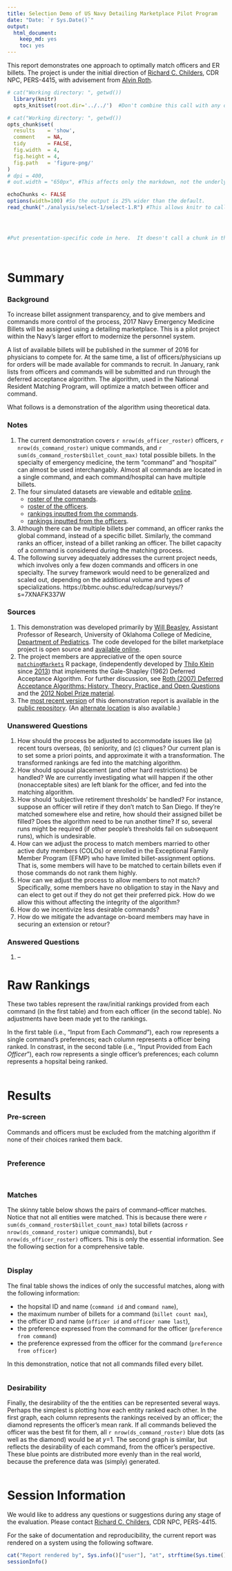 ```yaml
---
title: Selection Demo of US Navy Detailing Marketplace Pilot Program
date: "Date: `r Sys.Date()`"
output:
  html_document:
    keep_md: yes
    toc: yes
---
```


This report demonstrates one approach to optimally match officers and ER billets.  The project is under the initial direction of [Richard C. Childers](mailto:richard.childers@navy.mil), CDR NPC, PERS-4415, with advisement from [Alvin Roth](http://web.stanford.edu/~alroth/).

<!--  Set the working directory to the repository's base directory; this assumes the report is nested inside of two directories.-->
```r
# cat("Working directory: ", getwd())
  library(knitr)
  opts_knit$set(root.dir='../../')  #Don't combine this call with any other chunk -especially one that uses file paths.
```

<!-- Set the report-wide options, and point to the external code file. -->
```r
# cat("Working directory: ", getwd())
opts_chunk$set(
  results    = 'show', 
  comment    = NA, 
  tidy       = FALSE,
  fig.width  = 4, 
  fig.height = 4, 
  fig.path   = 'figure-png/'
)
# dpi = 400,
# out.width = "650px", #This affects only the markdown, not the underlying png file.  The height will be scaled appropriately.

echoChunks <- FALSE
options(width=100) #So the output is 25% wider than the default.
read_chunk("./analysis/select-1/select-1.R") #This allows knitr to call chunks tagged in the underlying *.R file.
```

<!-- Load the sources.  Suppress the output when loading sources. --> 
```r
```

<!-- Load 'sourced' R files.  Suppress the output when loading packages. --> 
```r
```

<!-- Load any global functions and variables declared in the R file.  Suppress the output. --> 
```r
```

<!-- Declare any global functions specific to a Rmd output.  Suppress the output. --> 
```r
#Put presentation-specific code in here.  It doesn't call a chunk in the codebehind file.
```

<!-- Load the datasets.   -->
```r
```

<!-- Tweak the datasets.   -->
```r
```


Summary
===========================================

### Background

To increase billet assignment transparency, and to give members and commands more control of the process, 2017 Navy Emergency Medicine Billets will be assigned using a detailing marketplace.  This is a pilot project within the Navy's larger effort to modernize the personnel system.  
  
A list of available billets will be published in the summer of 2016 for physicians to compete for.  At the same time, a list of officers/physicians up for orders will be made available for commands to recruit.  In January, rank lists from officers and commands will be submitted and run through the deferred acceptance algorithm.  The algorithm, used in the National Resident Matching Program, will optimize a match between officer and command.

What follows is a demonstration of the algorithm using theoretical data.

### Notes 
1. The current demonstration covers `r nrow(ds_officer_roster)` officers, `r nrow(ds_command_roster)` unique commands, and `r sum(ds_command_roster$billet_count_max)` total possible billets.  In the specialty of emergency medicine, the term "command" and "hospital" can almost be used interchangably.  Almost all commands are located in a single command, and each command/hospital can have multiple billets.
1. The four simulated datasets are viewable and editable [online](https://github.com/OuhscBbmc/usnavy-billets/tree/master/data-phi-free).
    * [roster of the commands](https://github.com/OuhscBbmc/usnavy-billets/blob/master/data-phi-free/raw/command-roster.csv).
    * [roster of the officers](https://github.com/OuhscBbmc/usnavy-billets/blob/master/data-phi-free/raw/officer-roster.csv).
    * [rankings inputted from the commands](https://github.com/OuhscBbmc/usnavy-billets/blob/master/data-phi-free/derived/command.csv).
    * [rankings inputted from the officers](https://github.com/OuhscBbmc/usnavy-billets/blob/master/data-phi-free/derived/officer.csv).
1. Although there can be multiple billets per command, an officer ranks the global command, instead of a specific billet.  Similarly, the command ranks an officer, instead of a billet ranking an officer.  The billet capacity of a command is considered during the matching process.
1. The following survey adequately addresses the current project needs, which involves only a few dozen commands and officers in one specialty.  The survey framework would need to be generalized and scaled out, depending on the additional volume and types of specializations. https://bbmc.ouhsc.edu/redcap/surveys/?s=7XNAFK337W

### Sources
1. This demonstration was developed primarily by [Will Beasley](http://ouhsc.edu/bbmc/team/), Assistant Professor of Research, University of Oklahoma College of Medicine, [Department of Pediatrics](http://www.oumedicine.com/pediatrics).  The code developed for the billet marketplace project is open source and [available online](https://github.com/OuhscBbmc/usnavy-billets).  
1. The project members are appreciative of the open source [`matchingMarkets`](https://cran.r-project.org/package=matchingMarkets) R package, (independently developed by [Thilo Klein](https://github.com/thiloklein) since [2013](https://github.com/thiloklein/matchingMarkets/commits/master)) that implements the Gale-Shapley (1962) Deferred Acceptance Algorithm. For further discussion, see [Roth (2007) Deferred Acceptance Algorithms: History, Theory, Practice, and
Open Questions](https://dash.harvard.edu/bitstream/handle/1/2579651/Roth_Deferred%20Acceptance.pdf) and the [2012 Nobel Prize material](http://www.nobelprize.org/nobel_prizes/economic-sciences/laureates/2012/press.html).
1. The [most recent version](https://rawgit.com/OuhscBbmc/usnavy-billets/master/analysis/select-1/select-1.html) of this demonstration report is available in the [public repository](https://github.com/OuhscBbmc/usnavy-billets).  (An [alternate location](https://github.com/OuhscBbmc/usnavy-billets/blob/master/analysis/select-1/select-1.md) is also available.)

### Unanswered Questions

1. How should the process be adjusted to accommodate issues like (a) recent tours overseas, (b) seniority, and (c) cliques?  Our current plan is to set some a priori points, and approximate it with a transformation.  The transformed rankings are fed into the matching algorithm.
1. How should spousal placement (and other hard restrictions) be handled?  We are currently investigating what will happen if the other (nonacceptable sites) are left blank for the officer, and fed into the matching algorithm.
1. How should 'subjective retirement thresholds' be handled?  For instance, suppose an officer will retire if they don't match to San Diego.  If they're matched somewhere else and retire, how should their assigned billet be filled?  Does the algorithm need to be run another time?  If so, several runs might be required (if other people's thresholds fail on subsequent runs), which is undesirable.
1. How can we adjust the process to match members married to other active duty members (COLOs) or enrolled in the Exceptional Family Member Program (EFMP) who have limited billet-assignment options.  That is, some members will have to be matched to certain billets even if those commands do not rank them highly.
1. How can we adjust the process to allow members to not match?  Specifically, some members have no obligation to stay in the Navy and can elect to get out if they do not get their preferred pick.  How do we allow this without affecting the integrity of the algorithm?
1. How do we incentivize less desirable commands?
1. How do we mitigate the advantage on-board members may have in securing an extension or retour?


### Answered Questions

 1. --

# Raw Rankings

These two tables represent the raw/initial rankings provided from each command (in the first table) and from each officer (in the second table).  No adjustments have been made yet to the rankings.

In the first table (i.e., "Input from Each *Command*"), each row represents a single command's preferences; each column represents a officer being ranked.  In constrast, in the second table (i.e., "Input Provided from Each *Officer*"), each row represents a single officer's preferences; each column represents a hopsital being ranked.


```r
```

Results
===========================================


### Pre-screen

Commands and officers must be excluded from the matching algorithm if none of their choices ranked them back.

```r
```

### Preference

```r
```

```r
```

### Matches


The skinny table below shows the pairs of command--officer matches.  Notice that not all entities were matched.  This is because there were `r sum(ds_command_roster$billet_count_max)` total billets (across `r nrow(ds_command_roster)` unique commands), but `r nrow(ds_officer_roster)` officers.  This is only the essential information.  See the following section for a comprehensive table.
```r
```

### Display

The final table shows the indices of only the successful matches, along with the following information:

* the hopsital ID and name (`command id` and `command name`), 
* the maximum number of billets for a command (`billet count max`),
* the officer ID and name  (`officer id` and `officer name last`), 
* the preference expressed from the command for the officer (`preference from command`)
* the preference expressed from the officer for the command (`preference from officer`)

In this demonstration, notice that not all commands filled every billet.

```r
```


### Desirability

Finally, the desirability of the the entities can be represented several ways.  Perhaps the simplest is plotting how each entity  ranked each other.  In the first graph, each column represents the rankings received by an officer; the diamond represents the officer's mean rank.  If all commands believed the officer was the best fit for them, all `r nrow(ds_command_roster)` blue dots (as well as the diamond) would be at $y$=1.  The second graph is similar, but reflects the desirability of each command, from the officer's perspective.  These blue points are distributed more evenly than in the real world, because the preference data was (simply) generated.

```r
```


Session Information
===========================================
We would like to address any questions or suggestions during any stage of the evaluation. Please contact [Richard C. Childers](mailto:richard.childers@navy.mil), CDR NPC, PERS-4415.

For the sake of documentation and reproducibility, the current report was rendered on a system using the following software.

```r
cat("Report rendered by", Sys.info()["user"], "at", strftime(Sys.time(), "%Y-%m-%d, %H:%M %z"))
sessionInfo()
```
